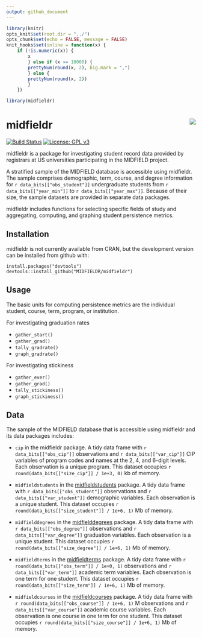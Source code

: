 ```yaml
---
output: github_document
---
```


```r
library(knitr)
opts_knit$set(root.dir = "../")
opts_chunk$set(echo = FALSE, message = FALSE)
knit_hooks$set(inline = function(x) {
	if (!is.numeric(x)) { 
		x 
		} else if (x >= 10000) { 
		prettyNum(round(x, 2), big.mark = ",")
		} else {
		prettyNum(round(x, 2))
		}
	})
```

```r
library(midfieldr)
```

# midfieldr <a href="https://engineering.purdue.edu/MIDFIELD" target="blank"><img src="man/figures/midfieldcut.png" align="right"/></a>

<!-- [![CRAN_Status_Badge](http://www.r-pkg.org/badges/version/midfieldr)](http://cran.r-project.org/package=midfieldr) -->
[![Build Status](https://travis-ci.org/MIDFIELDR/midfieldr.svg?branch=master)](https://travis-ci.org/MIDFIELDR/midfieldr)
[![License: GPL v3](man/figures/License-GPL-v3-blue.svg)](https://www.gnu.org/licenses/gpl-3.0)

midfieldr is a package for investigating student record data provided by registrars at US universities participating in the MIDFIELD project. 

A stratified sample of the MIDFIELD database is accessible using midfieldr. The sample comprises demographic, term, course, and degree information for `r data_bits[["obs_student"]]` undergraduate students from `r data_bits[["year_min"]]` to `r data_bits[["year_max"]]`. Because of their size, the sample datasets are provided in separate data packages.

midfieldr includes functions for selecting specific fields of study and  aggregating, computing, and graphing student persistence metrics.

## Installation

midfieldr is not currently available from CRAN, but the development version can be installed from github with:

    install.packages("devtools")
    devtools::install_github("MIDFIELDR/midfieldr")

## Usage

The basic units for computing persistence metrics are the individual student, course, term, program, or institution. 

For investigating graduation rates

- `gather_start()` 
- `gather_grad()` 
- `tally_gradrate()` 
- `graph_gradrate()` 

For investigating stickiness 

- `gather_ever()`
- `gather_grad()` 
- `tally_stickiness()` 
- `graph_stickiness()`  


## Data 

The sample of the MIDFIELD database that is accessible using midfieldr and its data packages includes:   

- `cip` in the midfieldr package. A tidy data frame with `r data_bits[["obs_cip"]]` observations and `r data_bits[["var_cip"]]` CIP variables of program codes and names at the 2, 4, and 6-digit levels. Each observation is a unique program. This dataset occupies `r round(data_bits[["size_cip"]] / 1e+3, 0)` kb of memory.  

- `midfieldstudents` in the [midfieldstudents](https://github.com/MIDFIELDR/midfieldstudents) package. A tidy data frame with `r data_bits[["obs_student"]]` observations and `r data_bits[["var_student"]]` demographic variables. Each observation is a unique student. This dataset occupies `r round(data_bits[["size_student"]] / 1e+6, 1)` Mb of memory.  

- `midfielddegrees` in the [midfielddegrees](https://github.com/MIDFIELDR/midfielddegrees) package. A tidy data frame with `r data_bits[["obs_degree"]]` observations and `r data_bits[["var_degree"]]` graduation variables. Each observation is a unique student. This dataset occupies `r round(data_bits[["size_degree"]] / 1e+6, 1)` Mb of memory. 

- `midfieldterms` in the [midfieldterms](https://github.com/MIDFIELDR/midfieldterms) package. A tidy data frame with `r round(data_bits[["obs_term"]] / 1e+0, 1)` observations and `r data_bits[["var_term"]]` academic term variables. Each observation is one term for one student. This dataset occupies `r round(data_bits[["size_term"]] / 1e+6, 1)` Mb of memory. 

- `midfieldcourses` in the [midfieldcourses](https://github.com/MIDFIELDR/midfieldcourses) package. A tidy data frame with `r round(data_bits[["obs_course"]] / 1e+6, 1)` M observations and `r data_bits[["var_course"]]` academic course variables. Each observation is one course in one term for one student. This dataset occupies `r round(data_bits[["size_course"]] / 1e+6, 1)` Mb of memory. 
  
